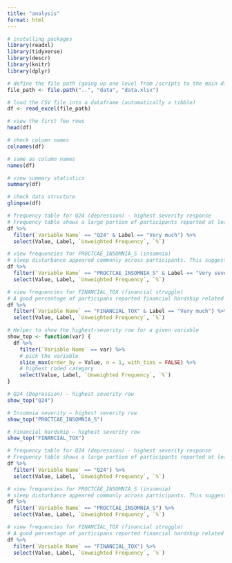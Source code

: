 ```yaml
---
title: "analysis"
format: html
---
```


```r
# installing packages
library(readxl)
library(tidyverse)
library(descr)
library(knitr)
library(dplyr)
```

```r
# define the file path (going up one level from /scripts to the main directory)
file_path <- file.path("..", "data", "data.xlsx")

# load the CSV file into a dataframe (automatically a tibble)
df <- read_excel(file_path)

# view the first few rows
head(df)
```

```r
# check column names
colnames(df)
```

```r
# same as column names
names(df)
```

```r
# view summary statistics
summary(df)
```

```r
# check data structure
glimpse(df)
```

```r
# frequency table for Q24 (depression) - highest severity response
# Frequency table shows a large portion of participants reported at least some level of depressive symptoms. This supports prior research showing that psychological distress is highly common among cancer patients and contributes to reduced well-being.
df %>%
  filter(`Variable Name` == "Q24" & Label == "Very much") %>%
  select(Value, Label, `Unweighted Frequency`, `%`)

# view frequencies for PROCTCAE_INSOMNIA_S (insomnia)
# sleep disturbance appeared commonly across participants. This suggests that poor sleep often occurs with fatigue and emotional distress.
df %>%
  filter(`Variable Name` == "PROCTCAE_INSOMNIA_S" & Label == "Very severe") %>%
  select(Value, Label, `Unweighted Frequency`, `%`)

# view frequencies for FINANCIAL_TOX (financial struggle)
# A good percentage of participans reported financial hardship related to their illness. This shows thateconomic strain is not only a social burden but also a significant psychological stressor for cancer survivors.
df %>%
  filter(`Variable Name` == "FINANCIAL_TOX" & Label == "Very much") %>%
  select(Value, Label, `Unweighted Frequency`, `%`)
```

```r
# Helper to show the highest-severity row for a given variable
show_top <- function(var) {
  df %>%
    filter(`Variable Name` == var) %>%
    # pick the variable
    slice_max(order_by = Value, n = 1, with_ties = FALSE) %>%
    # highest coded category
    select(Value, Label, `Unweighted Frequency`, `%`)
}

# Q24 (Depression) – highest severity row
show_top("Q24")

# Insomnia severity – highest severity row
show_top("PROCTCAE_INSOMNIA_S")

# Financial hardship – highest severity row
show_top("FINANCIAL_TOX")
```

```r
# frequency table for Q24 (depression) - highest severity response
# Frequency table shows a large portion of participants reported at least some level of depressive symptoms. This supports prior research showing that psychological distress is highly common among cancer patients and contributes to reduced well-being.
df %>%
  filter(`Variable Name` == "Q24") %>%
  select(Value, Label, `Unweighted Frequency`, `%`)

# view frequencies for PROCTCAE_INSOMNIA_S (insomnia)
# sleep disturbance appeared commonly across participants. This suggests that poor sleep often occurs with fatigue and emotional distress.
df %>%
  filter(`Variable Name` == "PROCTCAE_INSOMNIA_S") %>%
  select(Value, Label, `Unweighted Frequency`, `%`)

# view frequencies for FINANCIAL_TOX (financial struggle)
# A good percentage of participans reported financial hardship related to their illness. This shows thateconomic strain is not only a social burden but also a significant psychological stressor for cancer survivors.
df %>%
  filter(`Variable Name` == "FINANCIAL_TOX") %>%
  select(Value, Label, `Unweighted Frequency`, `%`)
```
